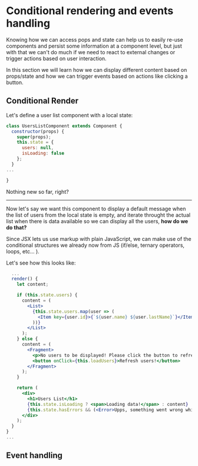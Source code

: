 

<Meta title="Contents/In Depth/Conditional rendering and events handling" />

# Conditional rendering and events handling

Knowing how we can access pops and state can help us to easily re-use components and persist some information at a component level, but just with that 
we can't do much if we need to react to external changes or trigger actions based on user interaction.

In this section we will learn how we can display different content based on props/state and how we can trigger events based on actions like clicking a button.

## Conditional Render


Let's define a user list component with a local state:

```jsx
class UsersListComponent extends Component {
  constructor(props) {
    super(props);
    this.state = {
      users: null,
      isLoading: false
    };
  }
...

}

```
Nothing new so far, right? 

---

Now let's say we want this component to display a default message when the list of users from the local state is empty, and
iterate throught the actual list when there is data available so we can display all the users, **how do we do that?** 

Since JSX lets us use markup with plain JavaScript, we can make use of the conditional structures we already now from JS (if/else, ternary operators, loops, etc... ).

Let's see how this looks like: 

``` jsx
  ...
  render() {
    let content;

    if (this.state.users) {
      content = (
        <List>
          {this.state.users.map(user => (
            <Item key={user.id}>{`${user.name} ${user.lastName}`}</Item>
          ))}
        </List>
      );
    } else {
      content = (
        <Fragment>
          <p>No users to be displayed! Please click the button to refresh!</p>
          <button onClick={this.loadUsers}>Refresh users!</button>
        </Fragment>
      );
    }

    return (
      <div>
        <h1>Users List</h1>
        {this.state.isLoading ? <span>Loading data!</span> : content}
        {this.state.hasErrors && (<Error>Upps, something went wrong while loading the data!</Error>)}
      </div>
    );
  }
}
...

```


## Event handling

<Preview>
  <Story name="Conditional Rendering">
    <UsersListComponent />
  </Story>
</Preview>
